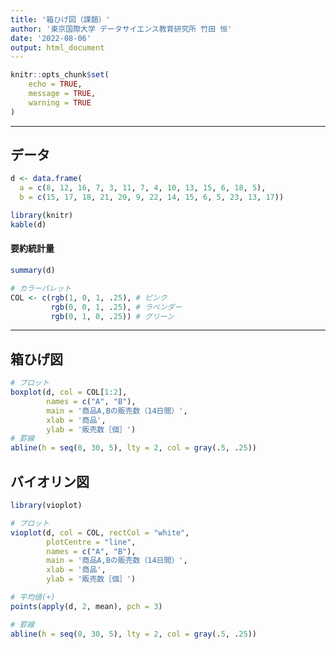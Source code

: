 ---
title: '箱ひげ図（課題）'
author: '東京国際大学 データサイエンス教育研究所 竹田 恒'
date: '2022-08-06'
output: html_document
---

```{r setup, include=FALSE}
knitr::opts_chunk$set(
	echo = TRUE,
	message = TRUE,
	warning = TRUE
)
```

---

## データ
```{r}
d <- data.frame(
  a = c(8, 12, 16, 7, 3, 11, 7, 4, 10, 13, 15, 6, 18, 5),
  b = c(15, 17, 18, 21, 20, 9, 22, 14, 15, 6, 5, 23, 13, 17)) 

library(knitr)
kable(d)
```

#### 要約統計量
```{r}
summary(d)
```

```{r echo=TRUE}
# カラーパレット
COL <- c(rgb(1, 0, 1, .25), # ピンク
         rgb(0, 0, 1, .25), # ラベンダー
         rgb(0, 1, 0, .25)) # グリーン
```

---

## 箱ひげ図
```{r}
# プロット
boxplot(d, col = COL[1:2],
        names = c("A", "B"),
        main = '商品A,Bの販売数（14日間）',
        xlab = '商品',
        ylab = '販売数［個］')
# 罫線
abline(h = seq(0, 30, 5), lty = 2, col = gray(.5, .25))
```

## バイオリン図
```{r include=FALSE}
library(vioplot)
```
```{r}
# プロット
vioplot(d, col = COL, rectCol = "white",
        plotCentre = "line",
        names = c("A", "B"),
        main = '商品A,Bの販売数（14日間）',
        xlab = '商品',
        ylab = '販売数［個］')

# 平均値(+)
points(apply(d, 2, mean), pch = 3)

# 罫線
abline(h = seq(0, 30, 5), lty = 2, col = gray(.5, .25))
```

